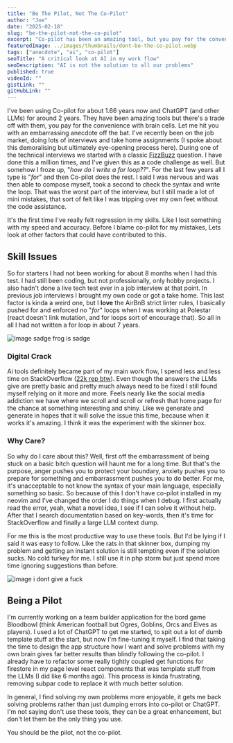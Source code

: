 ```yaml
---
title: "Be The Pilot, Not The Co-Pilot"
author: "Joe"
date: "2025-02-18"
slug: "be-the-pilot-not-the-co-pilot"
excerpt: "Co-pilot has been an amazing tool, but you pay for the convenience with brain cells"
featuredImage: ../images/thumbnails/dont-be-the-co-pilot.webp
tags: ["anecdote", "ai", "co-pilot"]
seoTitle: "A critical look at AI in my work flow"
seoDescription: "AI is not the solution to all our problems"
published: true
videoId: ""
gistLink: ""
gitHubLink: ""
---
```



I've been using Co-pilot for about 1.66 years now and ChatGPT (and other LLMs) for around 2 years. They have been amazing tools but there's
a trade off with them, you pay for the convenience with brain cells. Let me hit you with an embarrassing anecdote off the bat.
I've recently been on the job market, doing lots of interviews and take home assignments (I spoke about this demoralising but ultimately
eye-opening process <Link to="/youre-just-not-that-good">here</Link>). During one of the technical interviews we started with a
classic [FizzBuzz](https://en.wikipedia.org/wiki/Fizz_buzz) question. I have done this a million times, and I've given this as a code
challenge as well. But somehow I froze up, "*how do I write a for loop??*". For the last few years all I type is "*for*" and then Co-pilot
does the rest. I said I was nervous and was then able to compose myself, took a second to check the syntax and write the loop. That was the worst
part of the interview, but I still made a lot of mini mistakes, that sort of felt like I was tripping over my own feet without the code assistance.

It's the first time I've really felt regression in my skills. Like I lost something with my speed and accuracy. Before I blame co-pilot for my
mistakes, Lets look at other factors that could have contributed to this.

## Skill Issues

So for starters I had not been working for about 8 months when I had this test. I had still been coding, but not professionally, only hobby
projects. I also hadn't done a live tech test ever in a job interview at that point. In previous job interviews I brought my own code or got a take home.
This last factor is kinda a weird one, but I **love** the AirBnB strict linter rules, I basically pushed for and enforced no "*for*" loops when
I was working at Polestar (react doesn't link mutation, and for loops sort of encourage that). So all in all I had not written a for loop in
about 7 years.

![image sadge frog is sadge](../../content/images/in-post/sadge.webp)

### Digital Crack

Ai tools definitely became part of my main work flow, I spend less and less time on StackOverflow ([22k rep btw](https://stackoverflow.com/users/2504407/joe-lloyd)).
Even though the answers the LLMs give are pretty basic and pretty much always need to be fixed I still found myself relying on it more and more.
Feels nearly like the social media addiction we have where we scroll and scroll or refresh that home page for the chance at something
interesting and shiny. Like we generate and generate in hopes that it will solve the issue this time, because when it works it's amazing. I think it was
the experiment with the skinner box.

### Why Care?

So why do I care about this? Well, first off the embarrassment of being stuck on a basic bitch question will haunt me for a long time. But
that's the purpose, anger pushes you to protect your boundary, anxiety pushes you to prepare for something and embarrassment pushes you to
do better. For me, it's unacceptable to not know the syntax of your main language, especially something so basic. So because of this I don't
have co-pilot installed in my neovim and I've changed the order I do things when I debug. I first actually read the error, yeah, what a novel
idea, I see if I can solve it without help. After that I search documentation based on key-words, then it's time for StackOverflow and finally
a large LLM context dump.

For me this is the most productive way to use these tools. But I'd be lying if I said it was easy to follow. Like the rats in that skinner box,
dumping my problem and getting an instant solution is still tempting even if the solution sucks. No cold turkey for me. I still use it in php storm
but just spend more time ignoring suggestions than before.

![image i dont give a fuck](../../content/images/in-post/i-dont-give-a-fuck.webp)

## Being a Pilot

I'm currently working on a team builder application for the bord game Bloodbowl (think American football but Ogres, Goblins, Orcs and Elves
as players). I used a lot of ChatGPT to get me started, to spit out a lot of dumb template stuff at the start, but now I'm fine-tuning it
myself. I find that taking the time to design the app structure how I want and solve problems with my own brain gives far better results
than blindly following the co-pilot. I already have to refactor some really tightly coupled get functions for firestore in my page
level react components that was template stuff from the LLMs (I did like 6 months ago). This process is kinda frustrating, removing subpar code
to replace it with much better solution.

In general, I find solving my own problems more enjoyable, it gets me back solving problems rather than just dumping errors into co-pilot or ChatGPT.
I'm not saying don't use these tools, they can be a great enhancement, but don't let them be the only thing you use.

You should be the pilot, not the co-pilot.

